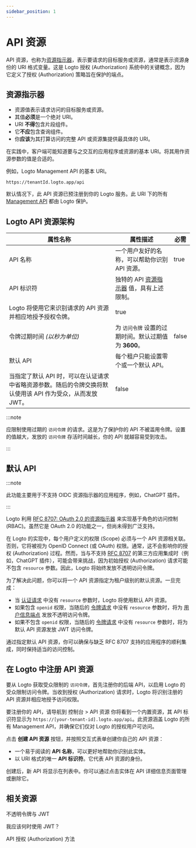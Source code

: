 ```yaml
---
sidebar_position: 1
---
```


# API 资源

API 资源，也称为[资源指示器](https://www.rfc-editor.org/rfc/rfc8707.html)，表示要请求的目标服务或资源，通常是表示资源身份的 URI 格式变量。这是 Logto 授权 (Authorization) 系统中的关键概念，因为它定义了授权 (Authorization) 策略旨在保护的端点。

## 资源指示器

- 资源值表示请求访问的目标服务或资源。
- 其值**必须**是一个绝对 URI。
- URI **不得**包含片段组件。
- 它**不应**包含查询组件。
- 你**应该**为其打算访问的完整 API 或资源集提供最具体的 URI。

在实践中，客户端可能知道要与之交互的应用程序或资源的基本 URI。将其用作资源参数的值是合适的。

例如，Logto Management API 的基本 URI。

```
https://tenantId.logto.app/api
```

默认情况下，此 API 资源已预注册到你的 Logto 服务。此 URI 下的所有 [Management API](https://openapi.logto.io/) 都由 Logto 保护。

## Logto API 资源架构

| **属性名称**                                                                                               | **属性描述**                                                                            | **必需** |
| ---------------------------------------------------------------------------------------------------------- | --------------------------------------------------------------------------------------- | -------- |
| API 名称                                                                                                   | 一个用户友好的名称，可以帮助你识别 API 资源。                                           | true     |
| API 标识符                                                                                                 | 独特的 API [资源指示器](https://www.rfc-editor.org/rfc/rfc8707.html) 值，具有上述限制。 |
| Logto 将使用它来识别请求的 API 资源并相应地授予授权令牌。                                                  | true                                                                                    |
| 令牌过期时间 _(以秒为单位)_                                                                                | 为 `访问令牌` 设置的过期时间。默认过期值为 **3600**。                                   | false    |
| 默认 API                                                                                                   | 每个租户只能设置零个或一个默认 API。                                                    |
| 当指定了默认 API 时，可以在认证请求中省略资源参数。随后的令牌交换将默认使用该 API 作为受众，从而发放 JWT。 | false                                                                                   |

:::note

应限制使用过期的 `访问令牌` 的请求。这是为了保护你的 API 不被滥用令牌。设置的值越大，发放的 `访问令牌` 存活时间越长，你的 API 就越容易受到攻击。

:::

## 默认 API

:::note

此功能主要用于不支持 OIDC 资源指示器的应用程序，例如，ChatGPT 插件。

:::

Logto 利用 [RFC 8707: OAuth 2.0 的资源指示器](https://www.rfc-editor.org/rfc/rfc8707) 来实现基于角色的访问控制 (RBAC)。虽然它是 OAuth 2.0 的功能之一，但尚未得到广泛支持。

在 Logto 的实现中，每个用户定义的权限 (Scope) 必须与一个 API 资源相关联。否则，它将被视为 OpenID Connect (或 OAuth) 权限。通常，这不会影响你的授权 (Authorization) 过程。然而，当与不支持 [RFC 8707](https://www.rfc-editor.org/rfc/rfc8707.html) 的第三方应用集成时（例如，ChatGPT 插件），可能会带来挑战，因为初始授权 (Authorization) 请求可能不包含 `resource` 参数。因此，Logto 将始终发放不透明访问令牌。

为了解决此问题，你可以将一个 API 资源指定为租户级别的默认资源。一旦完成：

- 当 [认证请求](https://openid.net/specs/openid-connect-core-1_0.html#AuthRequest) 中没有 `resource` 参数时，Logto 将使用默认 API 资源。
- 如果包含 `openid` 权限，当随后的 [令牌请求](https://openid.net/specs/openid-connect-core-1_0.html#TokenRequest) 中没有 `resource` 参数时，将为 [用户信息端点](https://openid.net/specs/openid-connect-core-1_0.html#UserInfo) 发放不透明访问令牌。
- 如果不包含 `openid` 权限，当随后的 [令牌请求](https://openid.net/specs/openid-connect-core-1_0.html#TokenRequest) 中没有 `resource` 参数时，将为默认 API 资源发放 JWT 访问令牌。

通过指定默认 API 资源，你可以确保与缺乏 RFC 8707 支持的应用程序的顺利集成，同时保持适当的访问控制。

## 在 Logto 中注册 API 资源

要从 Logto 获取受众限制的 `访问令牌`，首先注册你的后端 API，以启用 Logto 的受众限制访问令牌。当收到授权 (Authorization) 请求时，Logto 将识别注册的 API 资源并相应地授予访问权限。

要注册你的 API，请导航到 <CloudLink to="/api-resources">控制台 > API 资源</CloudLink> 你将看到一个内置资源，其 API 标识符显示为 `https://[your-tenant-id].logto.app/api`。此资源涵盖 Logto 的所有 Management API，并确保它们仅对 Logto 的授权用户可访问。

点击 **创建 API 资源** 按钮，并按照交互式表单创建你自己的 API 资源：

- 一个易于阅读的 **API 名称**，可以更好地帮助你识别此实体。
- 以 URI 格式的唯一 **API 标识符**。它代表 API 资源的身份。

创建后，新 API 将显示在列表中。你可以通过点击实体在 API 详细信息页面管理或删除它。

## 相关资源

<Url href="https://blog.logto.io/opaque-token-vs-jwt">不透明令牌与 JWT</Url>

<Url href="https://blog.logto.io/when-should-i-use-jwts">我应该何时使用 JWT？</Url>

<Url href="https://blog.logto.io/api-authorization-methods">API 授权 (Authorization) 方法</Url>
